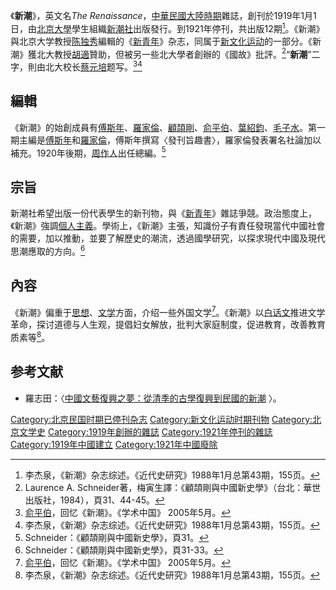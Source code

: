 
《'''新潮'''》，英文名''The Renaissance''，[[中華民國大陸時期|中華民國大陸時期]]雜誌，創刊於1919年1月1日，由[[北京大學|北京大學]]學生組織[[新潮社_(中國)|新潮社]]出版發行。到1921年停刊，共出版12期<ref name=li>李杰泉，《新潮》杂志综述。《近代史研究》1988年1月总第43期，155页。</ref>。《新潮》與北京大学教授[[陈独秀|陈独秀]]編輯的《[[新青年|新青年]]》杂志，同属于[[新文化运动|新文化运动]]的一部分。《新潮》獲北大教授[[胡適|胡適]]贊助，但被另一些北大學者創辦的《國故》批評。<ref>Laurence A. Schneider著，梅寅生譯：《顧頡剛與中國新史學》（台北：華世出版社，1984），頁31、44-45。</ref>“'''新潮'''”二字，則由北大校长[[蔡元培|蔡元培]]题写。<ref name=yu>[[俞平伯|俞平伯]]，回忆《新潮》。《学术中国》 2005年5月。</ref><ref name=li>李杰泉，《新潮》杂志综述。《近代史研究》1988年1月总第43期，155页。</ref>

==編輯==
《新潮》的始創成員有[[傅斯年|傅斯年]]、[[羅家倫|羅家倫]]、[[顧頡剛|顧頡剛]]、[[俞平伯|俞平伯]]、[[葉紹鈞|葉紹鈞]]、[[毛子水|毛子水]]。第一期主編是[[傅斯年|傅斯年]]和[[羅家倫|羅家倫]]，傅斯年撰寫〈發刊旨趣書〉，羅家倫發表署名社論加以補充。1920年後期，[[周作人|周作人]]出任總編。<ref>Schneider：《顧頡剛與中國新史學》，頁31。</ref>

==宗旨==
新潮社希望出版一份代表學生的新刊物，與《[[新青年|新青年]]》雜誌爭競。政治態度上，《新潮》強調[[個人主義|個人主義]]。學術上，《新潮》主張，知識份子有責任發現當代中國社會的需要，加以推動，並要了解歷史的潮流，透過國學研究，以探求現代中國及現代思潮應取的方向。<ref>Schneider：《顧頡剛與中國新史學》，頁31-33。</ref>

==內容==
《新潮》偏重于[[思想|思想]]、[[文学|文学]]方面，介绍一些外国文学<ref name=yu>[[俞平伯|俞平伯]]，回忆《新潮》。《学术中国》 2005年5月。</ref>。《新潮》以[[白话文|白话文]]推进文学革命，探讨道德与人生观，提倡妇女解放，批判大家庭制度，促进教育，改善教育质素等<ref name=li>李杰泉，《新潮》杂志综述。《近代史研究》1988年1月总第43期，155页。</ref>。

==参考文献==
<div class="references-small">
<references />
</div>
*羅志田：〈[http://ccs.ncl.edu.tw/Chinese_studies_20_1/277-307.pdf 中國文藝復興之夢：從清季的古學復興到民國的新潮] {{Wayback|url=http://ccs.ncl.edu.tw/Chinese_studies_20_1/277-307.pdf |date=20201225195438 }}〉。

[[Category:北京民国时期已停刊杂志|Category:北京民国时期已停刊杂志]]
[[Category:新文化运动时期刊物|Category:新文化运动时期刊物]]
[[Category:北京文学史|Category:北京文学史]]
[[Category:1919年創辦的雜誌|Category:1919年創辦的雜誌]]
[[Category:1921年停刊的雜誌|Category:1921年停刊的雜誌]]
[[Category:1919年中國建立|Category:1919年中國建立]]
[[Category:1921年中國廢除|Category:1921年中國廢除]]